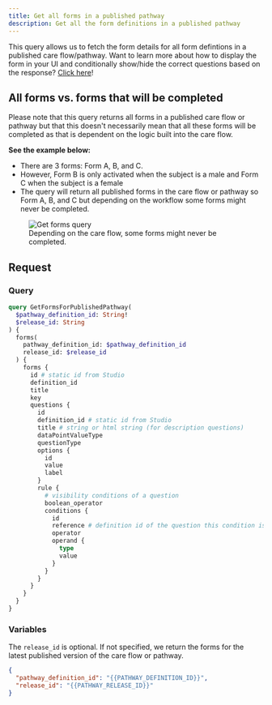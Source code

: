 ```yaml
---
title: Get all forms in a published pathway
description: Get all the form definitions in a published pathway
---
```


This query allows us to fetch the form details for all form defintions in a published care flow/pathway. Want to learn more about how to display the form in your UI and conditionally show/hide the correct questions based on the response? [Click here](/awell-orchestration/api-reference/queries/get-form)!

## All forms vs. forms that will be completed

Please note that this query returns all forms in a published care flow or pathway but that this doesn't necessarily mean that all these forms will be completed as that is dependent on the logic built into the care flow.

**See the example below:**

- There are 3 forms: Form A, B, and C.
- However, Form B is only activated when the subject is a male and Form C when the subject is a female
- The query will return all published forms in the care flow or pathway so Form A, B, and C but depending on the workflow some forms might never be completed.

<figure className="w-full flex flex-col justify-center text-center relative">
  <div className="bg-[#F0F6FF] p-12 w-full sm:w-8/12 mx-auto rounded-md">
    <img
      src="https://res.cloudinary.com/da7x4rzl4/image/upload/v1667379532/Developer%20portal/getforms.png"
      alt="Get forms query"
    />
  </div>
  <figcaption className="dark:text-slate-400 pt-2">
    Depending on the care flow, some forms might never be completed.
  </figcaption>
</figure>

## Request

### Query

```graphql
query GetFormsForPublishedPathway(
  $pathway_definition_id: String!
  $release_id: String
) {
  forms(
    pathway_definition_id: $pathway_definition_id
    release_id: $release_id
  ) {
    forms {
      id # static id from Studio
      definition_id
      title
      key
      questions {
        id
        definition_id # static id from Studio
        title # string or html string (for description questions)
        dataPointValueType
        questionType
        options {
          id
          value
          label
        }
        rule {
          # visibility conditions of a question
          boolean_operator
          conditions {
            id
            reference # definition id of the question this condition is based on
            operator
            operand {
              type
              value
            }
          }
        }
      }
    }
  }
}
```

### Variables

The `release_id` is optional. If not specified, we return the forms for the latest published version of the care flow or pathway.

```json
{
  "pathway_definition_id": "{{PATHWAY_DEFINITION_ID}}",
  "release_id": "{{PATHWAY_RELEASE_ID}}"
}
```
